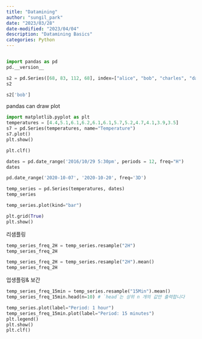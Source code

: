 ```yaml
---
title: "Datamining"
author: "sungil_park"
date: "2023/03/28"
date-modified: "2023/04/04"
description: "Datamining Basics"
categories: Python
---
```


```r

```

```python
import pandas as pd
pd.__version__
```

```python
s2 = pd.Series([68, 83, 112, 68], index=["alice", "bob", "charles", "darwin"])
s2
```

```python
s2['bob']
```

pandas can draw plot

```python
import matplotlib.pyplot as plt
temperatures = [4.4,5.1,6.1,6.2,6.1,6.1,5.7,5.2,4.7,4.1,3.9,3.5]
s7 = pd.Series(temperatures, name="Temperature")
s7.plot()
plt.show()

plt.clf()
```

```python
dates = pd.date_range('2016/10/29 5:30pm', periods = 12, freq="H")
dates
```

```python
pd.date_range('2020-10-07', '2020-10-20', freq='3D')
```

```python
temp_series = pd.Series(temperatures, dates)
temp_series

temp_series.plot(kind="bar")

plt.grid(True)
plt.show()
```

리샘플링

```python
temp_series_freq_2H = temp_series.resample("2H")
temp_series_freq_2H

temp_series_freq_2H = temp_series.resample("2H").mean()
temp_series_freq_2H
```

업생플링& 보간

```python
temp_series_freq_15min = temp_series.resample("15Min").mean()
temp_series_freq_15min.head(n=10) # `head`는 상위 n 개의 값만 출력합니다
```

```python
temp_series.plot(label="Period: 1 hour")
temp_series_freq_15min.plot(label="Period: 15 minutes")
plt.legend()
plt.show()
plt.clf()
```



















